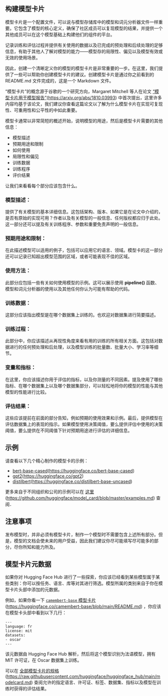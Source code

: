 ## 构建模型卡片 



模型卡片是一个配置文件，可以说与模型存储库中的模型和词元分析器文件一样重要。它包含了模型的核心定义，确保了社区成员可以复现模型的结果，并提供一个其他成员可以在这个模型基础上构建他们的组件的平台。

记录训练和评估过程并提供有关使用的数据以及已完成的预处理和后续处理的足够信息，有助于其他人了解对模型的能力——模型存的局限性、偏见以及模型有效或无效的使用场景。

因此，创建一个清晰定义你的模型的模型卡片是非常重要的一步。在这里，我们提供了一些可以帮助你创建模型卡片的建议。创建模型卡片是通过你之前看到的 README.md 文件完成的，这是一个 Markdown 文件。

“模型卡片”的概念源于谷歌的一个研究方向，Margaret Mitchell 等人在论文 [“模型卡片用于模型报告”](https://arxiv.org/abs/1810.03993)(https://arxiv.org/abs/1810.03993) 中首次提出，这里许多内容均基于该论文，我们建议你查看这篇论文以了解为什么模型卡片在实现可复现性、可重用性和公平性的中如此重要。

模型卡通常以非常简短的概述开始，说明模型的用途，然后是模型卡片需要的其他信息：

- 模型描述
- 预期用途和限制
- 如何使用
- 局限性和偏见
- 训练数据
- 训练程序
- 评价结果

让我们来看看每个部分应该包含什么。

### 模型描述：

提供了有关模型的基本详细信息。这包括架构、版本、如果它是在论文中介绍的，是否有原始的实现可用？作者以及有关模型的一般信息、任何版权都应归于此处。这一部分还可以提及有关训练程序、参数和重要免责声明的一般信息。

### 预期用途和限制：

在此描述模型可以适用的例子，包括可以应用它的语言、领域。模型卡的这一部分还可以记录已知超出模型范围的区域，或者可能表现不佳的区域。

### 使用方法：

此部分应包括一些有关如何使用模型的示例。这可以展示使用 **pipeline()** 函数、模型和词元分析器的使用以及其他任何你认为可能有帮助的代码。

### 训练数据：

这部分应该指出模型是在哪个数据集上训练的。也欢迎对数据集进行简要描述。

### 训练过程：

此部分中，你应该描述从再现性角度来看有用的训练的所有相关方面。这包括对数据进行的任何预处理和后处理，以及模型训练的批量数、批量大小、学习率等细节。

### 变量和指标：

在这里，你应该描述你用于评估的指标，以及你测量的不同因素。提及使用了哪些指标、在哪个数据集上以及哪个数据集部分，可以轻松地将你的模型的性能与其他模型的性能进行比较。

### 评估结果：

这些应该提前在前面的部分告知，例如预期的使用效果和示例。最后，提供模型在评估数据集上的表现的指示。如果模型使用决策阈值，要么提供评估中使用的决策阈值，要么提供在不同阈值下针对预期用途进行评估的详细信息。

## 示例 

请查看以下几个精心制作的模型卡的示例：

* [bert-base-cased](https://huggingface.co/bert-base-cased)(https://huggingface.co/bert-base-cased) 
* [gpt2](https://huggingface.co/gpt2)(https://huggingface.co/gpt2) 
* [distilbert](https://huggingface.co/distilbert-base-uncased)(https://huggingface.co/distilbert-base-uncased) 

更多来自于不同组织和公司的示例可以在 [这里](https://github.com/huggingface/model_card/blob/master/examples.md)(https://github.com/huggingface/model_card/blob/master/examples.md) 查阅．

## 注意事项 

发布模型时，并非必须有模型卡片，制作一个模型时不需要包含上述所有部分。但是，模型的文档会使未来的用户受益，因此我们建议你尽可能填写尽可能多的部分，尽你所知和能力所及。

## 模型卡片元数据 

如果你对 Hugging Face Hub 进行了一些探索，你应该已经看到某些模型属于某些类别：你可以按任务、语言、库等对其进行筛选。模型所属的类别来自于你在模型卡片头部中添加的元数据。

例如，如果你看一下 [`camembert-base` 模型卡片](https://huggingface.co/camembert-base/blob/main/README.md)(https://huggingface.co/camembert-base/blob/main/README.md) ，你应该在模型卡头部中看到以下几行：

```
---
language: fr
license: mit
datasets:
- oscar
---
```

该元数据由 Hugging Face Hub 解析，然后将这个模型识别为法语模型，拥有 MIT 许可证，在 Oscar 数据集上训练。

可以在 [全部模型卡片的规格](https://raw.githubusercontent.com/huggingface/huggingface_hub/main/modelcard.md)(https://raw.githubusercontent.com/huggingface/huggingface_hub/main/modelcard.md) 查阅允许的指定语言、许可证、标签、数据集、指标以及模型在训练时获得的评估结果。